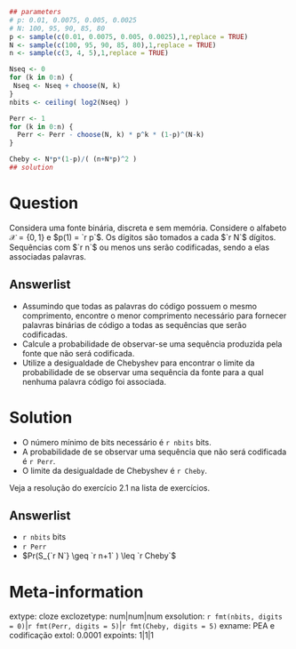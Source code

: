 ```r
## parameters
# p: 0.01, 0.0075, 0.005, 0.0025
# N: 100, 95, 90, 85, 80
p <- sample(c(0.01, 0.0075, 0.005, 0.0025),1,replace = TRUE)
N <- sample(c(100, 95, 90, 85, 80),1,replace = TRUE)
n <- sample(c(3, 4, 5),1,replace = TRUE)

Nseq <- 0
for (k in 0:n) {
 Nseq <- Nseq + choose(N, k)
}
nbits <- ceiling( log2(Nseq) )

Perr <- 1
for (k in 0:n) {
  Perr <- Perr - choose(N, k) * p^k * (1-p)^(N-k) 
}

Cheby <- N*p*(1-p)/( (n+N*p)^2 )
## solution


```

Question
========

Considera uma fonte binária, discreta e sem memória. Considere o alfabeto $\mathcal{X}=\{0,1\}$ e $p(1) = `r p`$.
Os dígitos são tomados a cada $`r N`$ dígitos. Sequências com $`r n`$ ou menos uns serão codificadas, sendo a 
elas associadas palavras.

Answerlist
----------
* Assumindo que todas as palavras do código possuem o mesmo comprimento, encontre o menor comprimento necessário para
fornecer palavras binárias de código a todas as sequências que serão codificadas.
* Calcule a probabilidade de observar-se uma sequência produzida pela fonte que não será codificada.
* Utilize a desigualdade de Chebyshev para encontrar o limite da probabilidade de se observar uma sequência da fonte para a qual
nenhuma palavra código foi associada. 

Solution
========
* O número mínimo de bits necessário é `r nbits` bits.
* A probabilidade de se observar uma sequência que não será codificada é `r Perr`.
* O limite da desigualdade de Chebyshev é `r Cheby`.

Veja a resolução do exercício 2.1 na lista de exercícios.

Answerlist
----------
* `r nbits` bits 
* `r Perr`
* $Pr(S_{`r N`} \geq `r n+1` ) \leq `r Cheby`$

Meta-information
================
extype: cloze
exclozetype: num|num|num
exsolution: `r fmt(nbits, digits = 0)`|`r fmt(Perr, digits = 5)`|`r fmt(Cheby, digits = 5)`
exname: PEA e codificação
extol: 0.0001
expoints: 1|1|1


